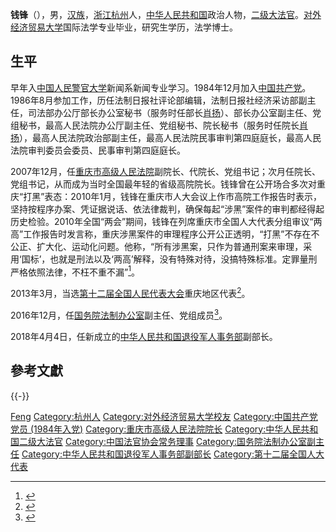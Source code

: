 {{Otheruses|钱锋}}

'''钱锋'''（{{bd|1964年|4月|}}），男，[[汉族|汉族]]，[[浙江|浙江]][[杭州|杭州]]人，[[中华人民共和国|中华人民共和国]]政治人物，[[二级大法官|二级大法官]]。[[对外经济贸易大学|对外经济贸易大学]]国际法学专业毕业，研究生学历，法学博士。

== 生平 ==
早年入[[中国人民警官大学|中国人民警官大学]]新闻系新闻专业学习。1984年12月加入[[中国共产党|中国共产党]]。1986年8月参加工作，历任法制日报社评论部编辑，法制日报社经济采访部副主任，司法部办公厅部长办公室秘书（服务时任部长[[肖扬|肖扬]]）、部长办公室副主任、党组秘书，最高人民法院办公厅副主任、党组秘书、院长秘书（服务时任院长[[肖扬|肖扬]]），最高人民法院政治部副主任，最高人民法院民事审判第四庭庭长，最高人民法院审判委员会委员、民事审判第四庭庭长。

2007年12月，任[[重庆市高级人民法院|重庆市高级人民法院]]副院长、代院长、党组书记；次月任院长、党组书记，从而成为当时全国最年轻的省级高院院长。钱锋曾在公开场合多次对重庆“打黑”表态：2010年1月，钱锋在重庆市人大会议上作市高院工作报告时表示，坚持按程序办案、凭证据说话、依法律裁判，确保每起“涉黑”案件的审判都经得起历史检验。2010年全国“两会”期间，钱锋在列席重庆市全国人大代表分组审议“两高”工作报告时发言称，重庆涉黑案件的审理程序公开公正透明，“打黑”不存在不公正、扩大化、运动化问题。他称，“所有涉黑案，只作为普通刑案来审理，采用‘国标’，也就是刑法以及‘两高’解释，没有特殊对待，没搞特殊标准。定罪量刑严格依照法律，不枉不重不漏”<ref>{{cite web|url=http://www.uzbcn.com/mon/dapan/20170113/33234.html|publisher=联合早报|title=重庆高院院长钱锋任国务院法制办副主任|date=2017-01-13|access-date=2019-08-10|archive-date=2019-08-10|archive-url=https://web.archive.org/web/20190810175450/http://www.uzbcn.com/mon/dapan/20170113/33234.html|dead-url=no}}</ref>。

2013年3月，当选[[第十二届全国人民代表大会|第十二届全国人民代表大会]]重庆地区代表<ref>{{cite news|title=全国人大代表信息-钱锋|url= http://210.82.31.1:8084/delegate/viewDelegate.action?dbid=122081|accessdate=2013-04-05|newspaper=全国人大网|archive-url=https://web.archive.org/web/20160305225246/http://www.npc.gov.cn/delegate/viewDelegate.action?dbid=122081|archive-date=2016-03-05|dead-url=yes}}</ref>。

2016年12月，任[[国务院法制办公室|国务院法制办公室]]副主任、党组成员<ref>{{cite web|url=http://www.thepaper.cn/newsDetail_forward_1588187|title=河北省委原副书记赵勇被任命为国家体育总局副局长|publisher=澎湃新闻|accessdate=2016-12-27|archive-date=2016-12-28|archive-url=https://web.archive.org/web/20161228031805/http://www.thepaper.cn/newsDetail_forward_1588187|dead-url=no}}</ref>。

2018年4月4日，任新成立的[[中华人民共和国退役军人事务部|中华人民共和国退役军人事务部]]副部长。

== 參考文獻 ==
{{Reflist|30em}}
{{-}}
{{start box}}
{{s-legal}}
{{s-before|[[张轩|张 轩]]}}
{{s-title|[[重庆市高级人民法院|重庆市高级人民法院]]院长|2007年12月－2016年12月<br/>（代理至2008年1月）}}
{{s-after|[[杨临萍|杨临萍]]}}
{{end box}}

{{重庆市政法系统主要领导人}}
{{Navboxes 
| title  = 钱锋在[[中国法官协会|中国法官协会]]的职务
| list1  =
{{中国法官协会第五届理事会}}
}}

{{Authority control}}
{{DEFAULTSORT:Qian钱}}
[[Category:钱姓|Feng]]
[[Category:杭州人|Category:杭州人]]
[[Category:对外经济贸易大学校友|Category:对外经济贸易大学校友]]
[[Category:中国共产党党员_(1984年入党)|Category:中国共产党党员 (1984年入党)]]
[[Category:重庆市高级人民法院院长|Category:重庆市高级人民法院院长]]
[[Category:中华人民共和国二级大法官|Category:中华人民共和国二级大法官]]
[[Category:中国法官协会常务理事|Category:中国法官协会常务理事]]
[[Category:国务院法制办公室副主任|Category:国务院法制办公室副主任]]
[[Category:中华人民共和国退役军人事务部副部长|Category:中华人民共和国退役军人事务部副部长]]
[[Category:第十二届全国人大代表|Category:第十二届全国人大代表]]